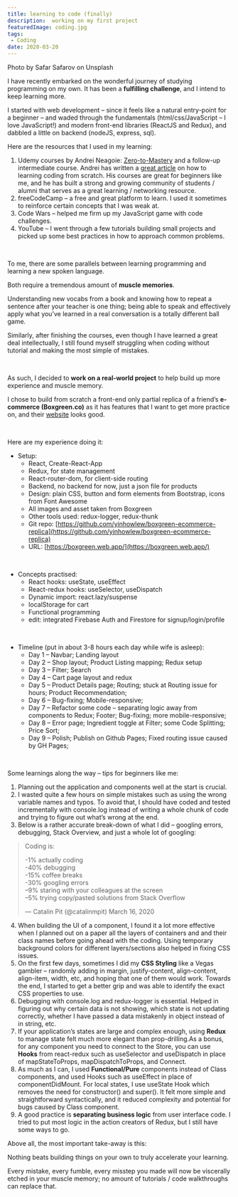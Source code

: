 ```yaml
---
title: learning to code (finally)
description:  working on my first project
featuredImage: coding.jpg
tags:
 - Coding
date: 2020-03-20
---
```

<p style={{fontSize: "0.7em", fontStyle: "italic"}}>Photo by Safar Safarov on Unsplash</p>

I have recently embarked on the wonderful journey of studying programming on my own. It has been a **fulfilling challenge**, and I intend to keep learning more.

I started with web development – since it feels like a natural entry-point for a beginner – and waded through the fundamentals (html/css/JavaScript – I love JavaScript!) and modern front-end libraries (ReactJS and Redux), and dabbled a little on backend (nodeJS, express, sql).

Here are the resources that I used in my learning:

1. Udemy courses by Andrei Neagoie: [Zero-to-Mastery](https://www.udemy.com/course/the-complete-web-developer-zero-to-mastery/) and a follow-up intermediate course. Andrei has written a [great article](https://medium.com/zerotomastery/learn-to-code-in-2019-get-hired-and-have-fun-along-the-way-d4197f96be27) on how to learning coding from scratch. His courses are great for beginners like me, and he has built a strong and growing community of students / alumni that serves as a great learning / networking resource.
2. freeCodeCamp – a free and great platform to learn. I used it sometimes to reinforce certain concepts that I was weak at.
3. Code Wars – helped me firm up my JavaScript game with code challenges.
4. YouTube – I went through a few tutorials building small projects and picked up some best practices in how to approach common problems.

<br />

To me, there are some parallels between learning programming and learning a new spoken language.

Both require a tremendous amount of **muscle memories**.

Understanding new vocabs from a book and knowing how to repeat a sentence after your teacher is one thing; being able to speak and effectively apply what you’ve learned in a real conversation is a totally different ball game.

Similarly, after finishing the courses, even though I have learned a great deal intellectually, I still found myself struggling when coding without tutorial and making the most simple of mistakes.

<br />

As such, I decided to **work on a real-world project** to help build up more experience and muscle memory.

I chose to build from scratch a front-end only partial replica of a friend’s **e-commerce (Boxgreen.co)** as it has features that I want to get more practice on, and their [website](boxgreen.co) looks good.

<br />

Here are my experience doing it:
- Setup:
  - React, Create-React-App
  - Redux, for state management
  - React-router-dom, for client-side routing
  - Backend, no backend for now, just a json file for products
  - Design: plain CSS, button and form elements from Bootstrap, icons from Font Awesome
  - All images and asset taken from Boxgreen
  - Other tools used: redux-logger, redux-thunk
  - Git repo: [https://github.com/yinhowlew/boxgreen-ecommerce-replica](https://github.com/yinhowlew/boxgreen-ecommerce-replica)
  - URL: [https://boxgreen.web.app/](https://boxgreen.web.app/)

<br />

- Concepts practised:
  - React hooks: useState, useEffect
  - React-redux hooks: useSelector, useDispatch
  - Dynamic import: react.lazy/suspense
  - localStorage for cart
  - Functional programming
  - edit:  integrated Firebase Auth and Firestore for signup/login/profile

<br />

- Timeline (put in about 3-8 hours each day while wife is asleep):
  - Day 1 – Navbar; Landing layout
  - Day 2 – Shop layout; Product Listing mapping; Redux setup
  - Day 3 – Filter; Search
  - Day 4 – Cart page layout and redux
  - Day 5 – Product Details page; Routing; stuck at Routing issue for hours; Product Recommendation;
  - Day 6 – Bug-fixing; Mobile-responsive;
  - Day 7 – Refactor some code – separating logic away from components to Redux; Footer; Bug-fixing; more mobile-responsive;
  - Day 8 – Error page; Ingredient toggle at Filter; some Code Splitting; Price Sort;
  - Day 9 – Polish; Publish on Github Pages; Fixed routing issue caused by GH Pages;

<br />

Some learnings along the way – tips for beginners like me:

1. Planning out the application and components well at the start is crucial.
2. I wasted quite a few hours on simple mistakes such as using the wrong variable names and typos. To avoid that, I should have coded and tested incrementally with console.log instead of writing a whole chunk of code and trying to figure out what’s wrong at the end.
3. Below is a rather accurate break-down of what I did – googling errors, debugging, Stack Overview, and just a whole lot of googling:

<blockquote>
Coding is:

-1% actually coding<br />-40% debugging<br />-15% coffee breaks<br />-30% googling errors<br />–9% staring with your colleagues at the screen<br />–5% trying copy/pasted solutions from Stack Overflow

— Catalin Pit (@catalinmpit) March 16, 2020
</blockquote>

4. When building the UI of a component, I found it a lot more effective when I planned out on a paper all the layers of containers and and their class names before going ahead with the coding.
Using temporary background colors for different layers/sections also helped in fixing CSS issues.
5. On the first few days, sometimes I did my **CSS Styling** like a Vegas gambler – randomly adding in margin, justify-content, align-content, align-item, width, etc, and hoping that one of them would work. Towards the end, I started to get a better grip and was able to identify the exact CSS properties to use.
6. Debugging with console.log and redux-logger is essential. Helped in figuring out why certain data is not showing, which state is not updating correctly, whether I have passed a data mistakenly in object instead of in string, etc.
7. If your application’s states are large and complex enough, using **Redux** to manage state felt much more elegant than prop-drilling.As a bonus, for any component you need to connect to the Store, you can use **Hooks** from react-redux such as useSelector and useDispatch in place of mapStateToProps, mapDispatchToProps, and Connect.
8. As much as I can, I used **Functional/Pure** components instead of Class components, and used Hooks such as useEffect in place of componentDidMount. For local states, I use useState Hook which removes the need for constructor() and super(). It felt more simple and straightforward syntactically, and it reduced complexity and potential for bugs caused by Class component.
9. A good practice is **separating business logic** from user interface code. I tried to put most logic in the action creators of Redux, but I still have some ways to go.




Above all, the most important take-away is this:

<p style={{color: "red"}}>Nothing beats building things on your own to truly accelerate your learning.</p>

Every mistake, every fumble, every misstep you made will now be viscerally etched in your muscle memory; no amount of tutorials / code walkthroughs can replace that.
